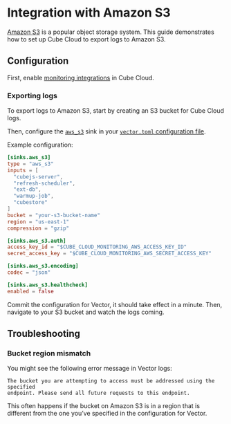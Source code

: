 # Integration with Amazon S3

[Amazon S3](https://aws.amazon.com/s3/) is a popular object storage system.
This guide demonstrates how to set up Cube Cloud to export logs to Amazon S3.

## Configuration

First, enable [monitoring integrations][ref-monitoring-integrations] in Cube
Cloud.

### Exporting logs

To export logs to Amazon S3, start by creating an S3 bucket for Cube Cloud logs.

Then, configure the [`aws_s3`](https://vector.dev/docs/reference/configuration/sinks/aws_s3/)
sink in your [`vector.toml` configuration file][ref-monitoring-integrations-conf].

Example configuration:

```toml
[sinks.aws_s3]
type = "aws_s3"
inputs = [
  "cubejs-server",
  "refresh-scheduler",
  "ext-db",
  "warmup-job",
  "cubestore"
]
bucket = "your-s3-bucket-name"
region = "us-east-1"
compression = "gzip"

[sinks.aws_s3.auth]
access_key_id = "$CUBE_CLOUD_MONITORING_AWS_ACCESS_KEY_ID"
secret_access_key = "$CUBE_CLOUD_MONITORING_AWS_SECRET_ACCESS_KEY"

[sinks.aws_s3.encoding]
codec = "json"

[sinks.aws_s3.healthcheck]
enabled = false
```

Commit the configuration for Vector, it should take effect in a minute. Then,
navigate to your S3 bucket and watch the logs coming.

## Troubleshooting

### Bucket region mismatch

You might see the following error message in Vector logs:

```
The bucket you are attempting to access must be addressed using the specified
endpoint. Please send all future requests to this endpoint.
```

This often happens if the bucket on Amazon S3 is in a region that is different
from the one you’ve specified in the configuration for Vector.


[ref-monitoring-integrations]: /product/workspace/monitoring
[ref-monitoring-integrations-conf]: /product/workspace/monitoring#configuration
